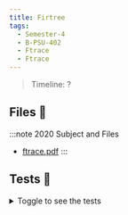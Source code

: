```yaml
---
title: Firtree
tags:
  - Semester-4
  - B-PSU-402
  - Ftrace
  - Ftrace
---
```

> Timeline: ?


## Files 📂

:::note 2020 Subject and Files
- [ftrace.pdf](https://github.com/Studio-17/Epitech-Subjects/raw/main/Semester-4/B-PSU-402/Ftrace/Ftrace/ftrace.pdf)
:::

## Tests 🤖
<details>
  <summary>Toggle to see the tests</summary>
  <div>
Yo
  </div>
</details>
